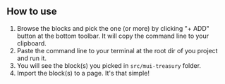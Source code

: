 
<Meta title="Button/Introduction" />

<style>{`ol {
    list-style: num;
  }`}</style>

## How to use

1. Browse the blocks and pick the one (or more) by clicking "+ ADD" button at the bottom toolbar. It will copy the command line to your clipboard.
2. Paste the command line to your terminal at the root dir of you project and run it.
3. You will see the block(s) you picked in `src/mui-treasury` folder.
4. Import the block(s) to a page. It's that simple!
